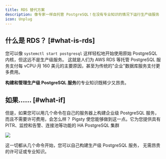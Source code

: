 ```yaml
---
title: RDS 替代方案
description: 像专家一样自托管 PostgreSQL！在没有专业知识的情况下运行生产级服务
icon: Unplug
---
```




## 什么是 RDS？ [#what-is-rds]

您可以像 `systemctl start postgresql` 这样轻松地开始使用原始 PostgreSQL 内核，但这远不是生产级服务。
这就是人们为 AWS RDS 等托管 PostgreSQL 服务支付每 vCPU·月 160 美元的主要原因，甚至为传统的"企业"数据库服务支付更多费用。

**构建和管理生产级 PostgreSQL 服务**的专业知识既稀少又昂贵。


## 如果…… [#what-if]

但是，如果您可以用几个命令在自己的服务器上构建企业级 PostgreSQL 服务，而且不需要许可费用，会怎么样？
Pigsty 使您能够做到这一点。它为您提供具有 PITR、监控和告警、连接池等功能的 HA PostgreSQL 集群

![](/img/pigsty/infra.png)

这一切都从几个命令开始，您可以自己构建生产级 PostgreSQL 服务，
无需昂贵的许可证或专业知识。